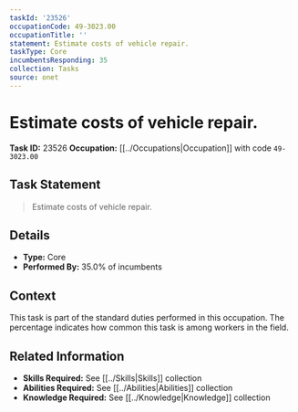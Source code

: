 ```yaml
---
taskId: '23526'
occupationCode: 49-3023.00
occupationTitle: ''
statement: Estimate costs of vehicle repair.
taskType: Core
incumbentsResponding: 35
collection: Tasks
source: onet
---
```

# Estimate costs of vehicle repair.

**Task ID:** 23526
**Occupation:** [[../Occupations|Occupation]] with code `49-3023.00`

## Task Statement

> Estimate costs of vehicle repair.

## Details

- **Type:** Core
- **Performed By:** 35.0% of incumbents

## Context

This task is part of the standard duties performed in this occupation. The percentage indicates how common this task is among workers in the field.

## Related Information

- **Skills Required:** See [[../Skills|Skills]] collection
- **Abilities Required:** See [[../Abilities|Abilities]] collection
- **Knowledge Required:** See [[../Knowledge|Knowledge]] collection

